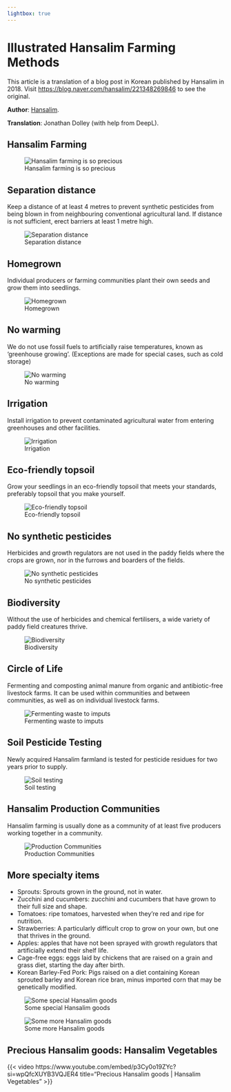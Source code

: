 ```yaml
---
lightbox: true
---
```


# Illustrated Hansalim Farming Methods

This article is a translation of a blog post in Korean published by Hansalim in 2018. Visit [https://blog.naver.com/hansalim/221348269846](https://blog.naver.com/hansalim/221348269846) to see the original.

**Author**: [Hansalim](https://blog.naver.com/hansalim).

**Translation**: Jonathan Dolley (with help from DeepL).

## Hansalim Farming

![Hansalim farming is so precious](../images/appendix_02/01.jpeg)

## Separation distance

Keep a distance of at least 4 metres to prevent synthetic pesticides from being blown in from neighbouring conventional agricultural land. If distance is not sufficient, erect barriers at least 1 metre high.

![Separation distance](../images/appendix_02/02.jpeg)

## Homegrown

Individual producers or farming communities plant their own seeds and grow them into seedlings.

![Homegrown](../images/appendix_02/03.jpeg)

## No warming

We do not use fossil fuels to artificially raise temperatures, known as ‘greenhouse growing’. (Exceptions are made for special cases, such as cold storage)

![No warming](../images/appendix_02/04.jpeg)

## Irrigation

Install irrigation to prevent contaminated agricultural water from entering greenhouses and other facilities.

![Irrigation](../images/appendix_02/05.jpeg)

## Eco-friendly topsoil

Grow your seedlings in an eco-friendly topsoil that meets your standards, preferably topsoil that you make yourself.

![Eco-friendly topsoil](../images/appendix_02/06.jpeg)

## No synthetic pesticides

Herbicides and growth regulators are not used in the paddy fields where the crops are grown, nor in the furrows and boarders of the fields.

![No synthetic pesticides](../images/appendix_02/07.jpeg)

## Biodiversity

Without the use of herbicides and chemical fertilisers, a wide variety of paddy field creatures thrive.

![Biodiversity](../images/appendix_02/08.jpeg)

## Circle of Life

Fermenting and composting animal manure from organic and antibiotic-free livestock farms. It can be used within communities and between communities, as well as on individual livestock farms.

![Fermenting waste to imputs](../images/appendix_02/09.jpeg)

## Soil Pesticide Testing

Newly acquired Hansalim farmland is tested for pesticide residues for two years prior to supply.

![Soil testing](../images/appendix_02/10.jpeg)

## Hansalim Production Communities

Hansalim farming is usually done as a community of at least five producers working together in a community.

![Production Communities](../images/appendix_02/11.jpeg)

## More specialty items

- Sprouts: Sprouts grown in the ground, not in water.
- Zucchini and cucumbers: zucchini and cucumbers that have grown to their full size and shape.
- Tomatoes: ripe tomatoes, harvested when they're red and ripe for nutrition.
- Strawberries: A particularly difficult crop to grow on your own, but one that thrives in the ground.
- Apples: apples that have not been sprayed with growth regulators that artificially extend their shelf life.
- Cage-free eggs: eggs laid by chickens that are raised on a grain and grass diet, starting the day after birth.
- Korean Barley-Fed Pork: Pigs raised on a diet containing Korean sprouted barley and Korean rice bran, minus imported corn that may be genetically modified.

![Some special Hansalim goods](../images/appendix_02/12.jpeg)

![Some more Hansalim goods](../images/appendix_02/13.jpeg)

## Precious Hansalim goods: Hansalim Vegetables

{{< video  https://www.youtube.com/embed/p3Cy0o19ZYc?si=wpQfcXUYB3VQJER4
title="Precious Hansalim goods | Hansalim Vegetables" >}}
